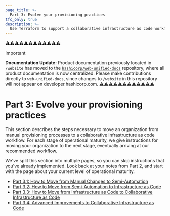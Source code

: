 ```yaml
---
page_title: >-
  Part 3: Evolve your provisioning practices
tfc_only: true
description: >-
  Use Terraform to support a collaborative infrastructure as code workflow. Learn how to evolve your provisioning practices.
---
```


⚠️⚠️⚠️⚠️⚠️⚠️⚠️⚠️⚠️⚠️⚠️⚠️
> [!IMPORTANT]  
> **Documentation Update:** Product documentation previously located in `/website` has moved to the [`hashicorp/web-unified-docs`](https://github.com/hashicorp/web-unified-docs) repository, where all product documentation is now centralized. Please make contributions directly to `web-unified-docs`, since changes to `/website` in this repository will not appear on developer.hashicorp.com.
⚠️⚠️⚠️⚠️⚠️⚠️⚠️⚠️⚠️⚠️⚠️⚠️

# Part 3: Evolve your provisioning practices

This section describes the steps necessary to move an organization from manual provisioning processes to a collaborative infrastructure as code workflow. For each stage of operational maturity, we give instructions for moving your organization to the next stage, eventually arriving at our recommended workflow.

We've split this section into multiple pages, so you can skip instructions that you've already implemented. Look back at your notes from Part 2, and start with the page about your current level of operational maturity.

- [Part 3.1: How to Move from Manual Changes to Semi-Automation](/terraform/cloud-docs/recommended-practices/part3.1)
- [Part 3.2: How to Move from Semi-Automation to Infrastructure as Code](/terraform/cloud-docs/recommended-practices/part3.2)
- [Part 3.3: How to Move from Infrastructure as Code to Collaborative Infrastructure as Code](/terraform/cloud-docs/recommended-practices/part3.3)
- [Part 3.4: Advanced Improvements to Collaborative Infrastructure as Code](/terraform/cloud-docs/recommended-practices/part3.4)
